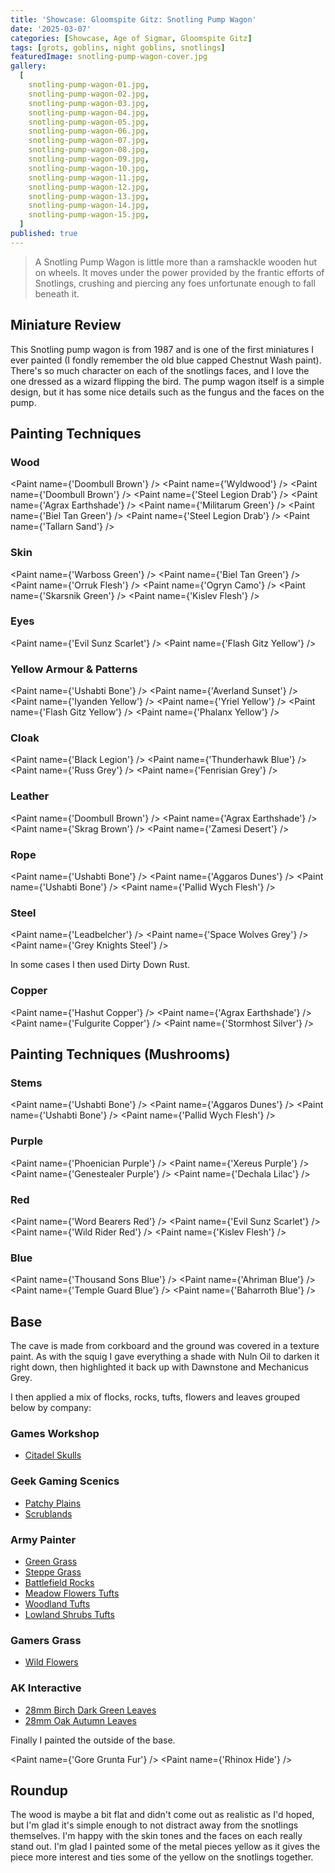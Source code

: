 ```yaml
---
title: 'Showcase: Gloomspite Gitz: Snotling Pump Wagon'
date: '2025-03-07'
categories: [Showcase, Age of Sigmar, Gloomspite Gitz]
tags: [grots, goblins, night goblins, snotlings]
featuredImage: snotling-pump-wagon-cover.jpg
gallery:
  [
    snotling-pump-wagon-01.jpg,
    snotling-pump-wagon-02.jpg,
    snotling-pump-wagon-03.jpg,
    snotling-pump-wagon-04.jpg,
    snotling-pump-wagon-05.jpg,
    snotling-pump-wagon-06.jpg,
    snotling-pump-wagon-07.jpg,
    snotling-pump-wagon-08.jpg,
    snotling-pump-wagon-09.jpg,
    snotling-pump-wagon-10.jpg,
    snotling-pump-wagon-11.jpg,
    snotling-pump-wagon-12.jpg,
    snotling-pump-wagon-13.jpg,
    snotling-pump-wagon-14.jpg,
    snotling-pump-wagon-15.jpg,
  ]
published: true
---
```



> A Snotling Pump Wagon is little more than a ramshackle wooden hut on wheels. It moves under the power provided by the
> frantic efforts of Snotlings, crushing and piercing any foes unfortunate enough to fall beneath it.

## Miniature Review

This Snotling pump wagon is from 1987 and is one of the first miniatures I ever painted (I fondly remember the old
blue capped Chestnut Wash paint). There's so much character on each of the snotlings faces, and I love the one dressed
as a wizard flipping the bird. The pump wagon itself is a simple design, but it has some nice details such as the fungus
and the faces on the pump.

## Painting Techniques

### Wood

<Paint name={'Doombull Brown'} />
<Paint name={'Wyldwood'} />
<Paint name={'Doombull Brown'} />
<Paint name={'Steel Legion Drab'} />
<Paint name={'Agrax Earthshade'} />
<Paint name={'Militarum Green'} />
<Paint name={'Biel Tan Green'} />
<Paint name={'Steel Legion Drab'} />
<Paint name={'Tallarn Sand'} />

### Skin

<Paint name={'Warboss Green'} />
<Paint name={'Biel Tan Green'} />
<Paint name={'Orruk Flesh'} />
<Paint name={'Ogryn Camo'} />
<Paint name={'Skarsnik Green'} />
<Paint name={'Kislev Flesh'} />

### Eyes

<Paint name={'Evil Sunz Scarlet'} />
<Paint name={'Flash Gitz Yellow'} />

### Yellow Armour & Patterns

<Paint name={'Ushabti Bone'} />
<Paint name={'Averland Sunset'} />
<Paint name={'Iyanden Yellow'} />
<Paint name={'Yriel Yellow'} />
<Paint name={'Flash Gitz Yellow'} />
<Paint name={'Phalanx Yellow'} />

### Cloak

<Paint name={'Black Legion'} />
<Paint name={'Thunderhawk Blue'} />
<Paint name={'Russ Grey'} />
<Paint name={'Fenrisian Grey'} />

### Leather

<Paint name={'Doombull Brown'} />
<Paint name={'Agrax Earthshade'} />
<Paint name={'Skrag Brown'} />
<Paint name={'Zamesi Desert'} />

### Rope

<Paint name={'Ushabti Bone'} />
<Paint name={'Aggaros Dunes'} />
<Paint name={'Ushabti Bone'} />
<Paint name={'Pallid Wych Flesh'} />

### Steel

<Paint name={'Leadbelcher'} />
<Paint name={'Space Wolves Grey'} />
<Paint name={'Grey Knights Steel'} />

In some cases I then used Dirty Down Rust.

### Copper

<Paint name={'Hashut Copper'} />
<Paint name={'Agrax Earthshade'} />
<Paint name={'Fulgurite Copper'} />
<Paint name={'Stormhost Silver'} />

## Painting Techniques (Mushrooms)

### Stems

<Paint name={'Ushabti Bone'} />
<Paint name={'Aggaros Dunes'} />
<Paint name={'Ushabti Bone'} />
<Paint name={'Pallid Wych Flesh'} />

### Purple

<Paint name={'Phoenician Purple'} />
<Paint name={'Xereus Purple'} />
<Paint name={'Genestealer Purple'} />
<Paint name={'Dechala Lilac'} />

### Red

<Paint name={'Word Bearers Red'} />
<Paint name={'Evil Sunz Scarlet'} />
<Paint name={'Wild Rider Red'} />
<Paint name={'Kislev Flesh'} />

### Blue

<Paint name={'Thousand Sons Blue'} />
<Paint name={'Ahriman Blue'} />
<Paint name={'Temple Guard Blue'} />
<Paint name={'Baharroth Blue'} />

## Base

The cave is made from corkboard and the ground was covered in a texture paint. As with the squig I gave everything a
shade with Nuln Oil to darken it right down, then highlighted it back up with Dawnstone and Mechanicus Grey.

I then applied a mix of flocks, rocks, tufts, flowers and leaves grouped below by company:

### Games Workshop

- [Citadel Skulls](https://www.games-workshop.com/en-GB/Citadel-Skulls-2017)

### Geek Gaming Scenics

- [Patchy Plains](https://www.geekgamingscenics.com/collections/base-ready-range/products/lukes-aps-base-ready-patchy-plains)
- [Scrublands](https://www.geekgamingscenics.com/collections/base-ready-range/products/lukes-aps-base-ready-scrublands)

### Army Painter

- [Green Grass](https://www.thearmypainter.com/shop/us/bf4113p)
- [Steppe Grass](https://www.thearmypainter.com/shop/us/bf4115p)
- [Battlefield Rocks](https://www.thearmypainter.com/shop/us/bf4117p)
- [Meadow Flowers Tufts](https://www.thearmypainter.com/shop/us/bf4231p)
- [Woodland Tufts](https://www.thearmypainter.com/shop/us/bf4224p)
- [Lowland Shrubs Tufts](https://www.thearmypainter.com/shop/us/bf4232p)

### Gamers Grass

- [Wild Flowers](https://gamersgrass.com/product/wild-flowers-set/)

### AK Interactive

- [28mm Birch Dark Green Leaves](https://ak-interactive.com/product/birch-dark-green-leaves-28mm-172/)
- [28mm Oak Autumn Leaves](https://ak-interactive.com/product/oak-autumn-leaves-28mm-172/)

Finally I painted the outside of the base.

<Paint name={'Gore Grunta Fur'} />
<Paint name={'Rhinox Hide'} />

## Roundup

The wood is maybe a bit flat and didn't come out as realistic as I'd hoped, but I'm glad it's simple enough to not
distract away from the snotlings themselves. I'm happy with the skin tones and the faces on each really stand out. I'm
glad I painted some of the metal pieces yellow as it gives the piece more interest and ties some of the yellow on the
snotlings together.
